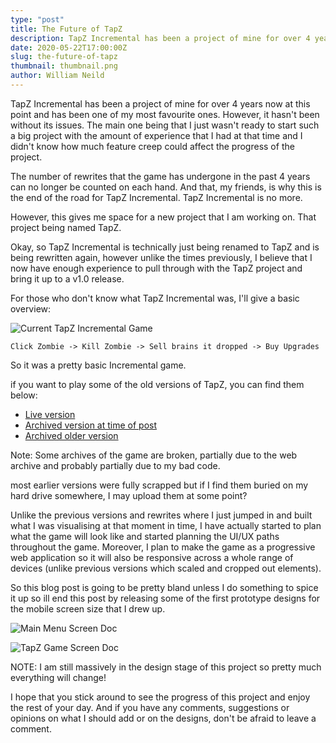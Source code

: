 ```yaml
---
type: "post"
title: The Future of TapZ
description: TapZ Incremental has been a project of mine for over 4 years now at this point and has been one of my most favourite ones. However, it hasn't been without its issues. The main one being that I just wasn't ready to start such a big project
date: 2020-05-22T17:00:00Z
slug: the-future-of-tapz
thumbnail: thumbnail.png
author: William Neild
---
```


TapZ Incremental has been a project of mine for over 4 years now at this point and has been one of my most favourite
ones. However, it hasn't been without its issues. The main one being that I just wasn't ready to start such a big
project with the amount of experience that I had at that time and I didn't know how much feature creep could affect
the progress of the project.

The number of rewrites that the game has undergone in the past 4 years can no longer be counted on each hand. And that,
my friends, is why this is the end of the road for TapZ Incremental. TapZ Incremental is no more.

However, this gives me space for a new project that I am working on. That project being named TapZ.

Okay, so TapZ Incremental is technically just being renamed to TapZ and is being rewritten again, however unlike the
times previously, I believe that I now have enough experience to pull through with the TapZ project and bring it up to
a v1.0 release.

For those who don't know what TapZ Incremental was, I'll give a basic overview:

![Current TapZ Incremental Game](current_tapz_incremental.png)

`Click Zombie -> Kill Zombie -> Sell brains it dropped -> Buy Upgrades`

So it was a pretty basic Incremental game.

if you want to play some of the old versions of TapZ, you can find them below:

-   [Live version](https://tapz.williamneild.com)
-   [Archived version at time of post](https://web.archive.org/web/20200522150053/https%3A%2F%2Ftapz.williamneild.com%2F)
-   [Archived older version](https://web.archive.org/web/20190406114711/https://tapz.realstep.co.uk/)

Note: Some archives of the game are broken, partially due to the web archive and probably partially due to my bad code.

most earlier versions were fully scrapped but if I find them buried on my hard drive somewhere, I may upload them at
some point?

Unlike the previous versions and rewrites where I just jumped in and built what I was visualising at that moment in
time, I have actually started to plan what the game will look like and started planning the UI/UX paths throughout the
game. Moreover, I plan to make the game as a progressive web application so it will also be responsive across a whole
range of devices (unlike previous versions which scaled and cropped out elements).

So this blog post is going to be pretty bland unless I do something to spice it up so ill end this post by releasing
some of the first prototype designs for the mobile screen size that I drew up.

![Main Menu Screen Doc](TapZMainMenuDesignDoc.png)

![TapZ Game Screen Doc](TapZGameScreenDoc.png)

NOTE: I am still massively in the design stage of this project so pretty much everything will change!

I hope that you stick around to see the progress of this project and enjoy the rest of your day. And if you have any
comments, suggestions or opinions on what I should add or on the designs, don't be afraid to leave a comment.
